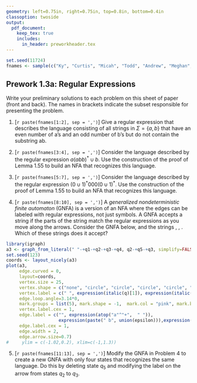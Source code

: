 ```yaml
---
geometry: left=0.75in, right=0.75in, top=0.8in, bottom=0.4in
classoption: twoside
output: 
  pdf_document:
    keep_tex: true
    includes:
      in_header: preworkheader.tex
---
```


```r
set.seed(11724)
fnames <- sample(c("Ky", "Curtis", "Micah", "Todd", "Andrew", "Meghan", "Allie", "David", "Connor", "Levi", "Ben", "Grace", "Joshua"))
```

## Prework 1.3a: Regular Expressions

Write your preliminary solutions to each problem on this sheet of paper (front and back). The names in brackets indicate the subset responsible for presenting the problem.

1. [`r paste(fnames[1:2], sep = ',')`] Give a regular expression that describes the language consisting of all strings in $\Sigma = \{a,b\}$ that have an even number of a's and an odd number of b's but do not contain the substring ab.

2. [`r paste(fnames[3:4], sep = ',')`] Consider the language described by the regular expression $a(abb)^*\cup b$. Use the construction of the proof of Lemma 1.55 to build an NFA that recognizes this language.

3. [`r paste(fnames[5:7], sep = ',')`] Consider the language described by the regular expression $(0\cup 1)^*000(0\cup 1)^*$. Use the construction of the proof of Lemma 1.55 to build an NFA that recognizes this language.

4. [`r paste(fnames[8:10], sep = ',')`] A *generalized nondeterministic finite automaton* (GNFA) is a version of an NFA where the edges can be labeled with regular expressions, not just symbols. A GNFA accepts a string if the parts of the string match the regular expressions as you move along the arrows. Consider the GNFA below, and the strings \texttt{aa}, \texttt{aababaabbb}, \texttt{aaabab}. Which of these strings does it accept?

```r
library(igraph)
a3 <- graph_from_literal(" "-+q1-+q2-+q3-+q4, q2-+q5-+q3, simplify=FALSE)
set.seed(123)
coords <- layout_nicely(a3)
plot(a3, 
     edge.curved = 0, 
     layout=coords,
     vertex.size = 25,
     vertex.shape = c("none", "circle", "circle", "circle", "circle", "circle"),
     vertex.label = c(" ", expression(italic(q)[1]), expression(italic(q)[2]), expression(italic(q)[3]), expression(italic(q)[4]), expression(italic(q)[5])),
     edge.loop.angle=3.14*0,
     mark.groups = list(5), mark.shape = -1,  mark.col = "pink", mark.border = "black",
     vertex.label.cex = 1,
     edge.label = c("", expression(atop("a"^"+",  " ")),
                    expression(paste(" b", union(epsilon))),expression("        ab"^"*"),expression(atop("    ", "        bab")),"\n    a"), 
     edge.label.cex = 1,
     edge.width = 2,
     edge.arrow.size=0.7) 
#     ylim = c(-1.02,0.2), xlim=c(-1,1.3))
```


5. [`r paste(fnames[11:13], sep = ',')`] Modify the GNFA in Problem 4 to create a new GNFA with only four states that recognizes the same language. Do this by deleting state $q_5$ and modifying the label on the arrow from states $q_2$ to $q_3$. 

\medskip
\mbox{}\xrfill[2pt]{1pt}\textsc{\small begin your solutions below this line}\xrfill[2pt]{1pt}\mbox{}

